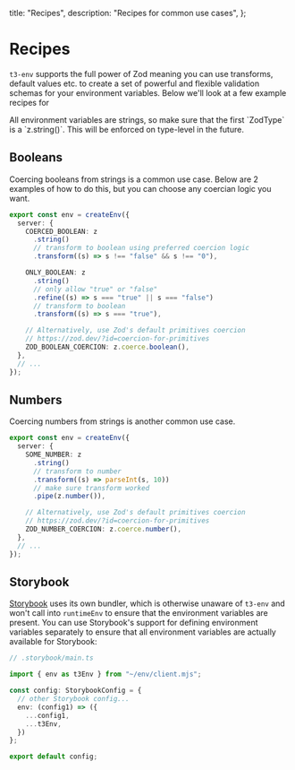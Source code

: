   title: "Recipes",
  description: "Recipes for common use cases",
};

# Recipes

`t3-env` supports the full power of Zod meaning you can use transforms, default values etc. to create a set of powerful and flexible validation schemas for your environment variables. Below we'll look at a few example recipes for

<Callout>
  All environment variables are strings, so make sure that the first `ZodType`
  is a `z.string()`. This will be enforced on type-level in the future.
</Callout>

## Booleans

Coercing booleans from strings is a common use case. Below are 2 examples of how to do this, but you can choose any coercian logic you want.

```ts
export const env = createEnv({
  server: {
    COERCED_BOOLEAN: z
      .string()
      // transform to boolean using preferred coercion logic
      .transform((s) => s !== "false" && s !== "0"),

    ONLY_BOOLEAN: z
      .string()
      // only allow "true" or "false"
      .refine((s) => s === "true" || s === "false")
      // transform to boolean
      .transform((s) => s === "true"),

    // Alternatively, use Zod's default primitives coercion
    // https://zod.dev/?id=coercion-for-primitives
    ZOD_BOOLEAN_COERCION: z.coerce.boolean(),
  },
  // ...
});
```

## Numbers

Coercing numbers from strings is another common use case.

```ts
export const env = createEnv({
  server: {
    SOME_NUMBER: z
      .string()
      // transform to number
      .transform((s) => parseInt(s, 10))
      // make sure transform worked
      .pipe(z.number()),

    // Alternatively, use Zod's default primitives coercion
    // https://zod.dev/?id=coercion-for-primitives
    ZOD_NUMBER_COERCION: z.coerce.number(),
  },
  // ...
});
```

## Storybook

[Storybook](https://storybook.js.org/) uses its own bundler, which is otherwise 
unaware of `t3-env` and won't call into `runtimeEnv` to ensure that the environment 
variables are present. You can use Storybook's support for defining environment 
variables separately to ensure that all environment variables are actually 
available for Storybook:

```ts
// .storybook/main.ts

import { env as t3Env } from "~/env/client.mjs";

const config: StorybookConfig = {
  // other Storybook config...
  env: (config1) => ({
    ...config1,
    ...t3Env,
  })
};

export default config;
```
